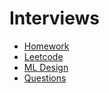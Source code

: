 # Interviews

- [Homework](./homework.html)
- [Leetcode](./leet-code.html)
- [ML Design](./ml-design.html)
- [Questions](./questions.html)

